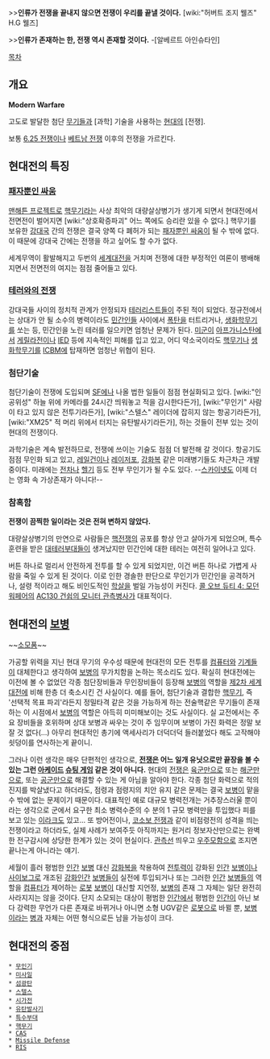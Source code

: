 >>'''인류가 전쟁을 끝내지 않으면 전쟁이 우리를 끝낼 것이다.''' [wiki:"허버트 조지 웰즈" H.G 웰즈]

>>'''인류가 존재하는 한, 전쟁 역시 존재할 것이다.''' -[알베르트 아인슈타인]

[[목차]]
== 개요 ==
'''Modern Warfare'''

고도로 발달한 첨단 [[무기]]들과 [과학] 기술을 사용하는 [[현대]]의 [전쟁].

보통 [[6.25 전쟁]]이나 [[베트남 전쟁]] 이후의 전쟁을 가르킨다.

== 현대전의 특징 ==
=== [[패자뿐인 싸움]] ===
[[맨해튼 프로젝트]]로 [[핵무기]]라는 사상 최악의 대량살상병기가 생기게 되면서 현대전에서 전면전이 벌어지면 [wiki:"상호확증파괴" 어느 쪽에도 승리란 있을 수 없다.] 핵무기를 보유한 [[강대국]] 간의 전쟁은 결국 양쪽 다 폐허가 되는 [[패자뿐인 싸움]]이 될 수 밖에 없다. 이 때문에 강대국 간에는 전쟁을 하고 싶어도 할 수가 없다.

세계무역이 활발해지고 두번의 [[세계대전]]을 거치며 전쟁에 대한 부정적인 여론이 팽배해지면서 전면전의 여지는 점점 줄어들고 있다.

=== [[테러와의 전쟁]] ===
강대국들 사이의 정치적 관계가 안정되자 [[테러리스트]]들이 주된 적이 되었다. 정규전에서는 상대가 안 될 소수의 병력이라도 [[민간인]]들 사이에서 [[폭탄]]을 터트리거나, [[생화학무기]]를 쏘는 등, 민간인을 노린 테러를 일으키면 엄청난 문제가 된다. [[미군]]이 [[아프가니스탄]]에서 [[게릴라]]전이나 [[IED]] 등에 지속적인 피해를 입고 있고, 어디 약소국이라도 [[핵무기]]나 [[생화학무기]]를 [[ICBM]]에 탑재하면 엄청난 위협이 된다. 

=== 첨단기술 ===
첨단기술이 전쟁에 도입되며 [[SF]]에나 나올 법한 일들이 점점 현실화되고 있다. [wiki:"인공위성" 하늘 위에 카메라를 24시간 띄워놓고 적을 감시한다든가], [wiki:"무인기" 사람이 타고 있지 않은 전투기라든가], [wiki:"스텔스" 레이더에 잡히지 않는 항공기라든가], [wiki:"XM25" 적 머리 위에서 터지는 유탄발사기라든가], 하는 것들이 전부 있는 것이 현대의 전쟁이다.

과학기술은 계속 발전하므로, 전쟁에 쓰이는 기술도 점점 더 발전해 갈 것이다. 항공기도 점점 무인화 되고 있고, [[레일건]]이나 [[레이저포]], [[강화복]] 같은 미래병기들도 차근차근 개발 중이다. 미래에는 [[전차]]나 [[헬기]] 등도 전부 무인기가 될 수도 있다. --[[스카이넷]]도 이제 더는 영화 속 가상존재가 아니다!--

=== 참혹함 ===
'''전쟁이 끔찍한 일이라는 것은 전혀 변하지 않았다.'''

대량살상병기의 만연으로 사람들은 [[핵전쟁]]의 공포를 항상 안고 살아가게 되었으며, 특수훈련을 받은 [[대테러부대]]들이 생겨났지만 민간인에 대한 테러는 여전히 일어나고 있다.

버튼 하나로 멀리서 안전하게 전투를 할 수 있게 되었지만, 이건 버튼 하나로 가볍게 사람을 죽일 수 있게 된 것이다. 이로 인한 경솔한 판단으로 무인기가 민간인을 공격하거나, 설령 적이라고 해도 비인도적인 [[학살]]을 벌일 가능성이 커진다. [[콜 오브 듀티 4: 모던 워페어]]의 [[AC130 건쉽의 모니터 관측병사]]가 대표적이다.

== 현대전의 [[보병]] ==
~~[[소모품]]~~

가공할 위력을 지닌 현대 무기의 우수성 때문에 현대전의 모든 전투를 [[컴퓨터]]와 [[기계]]들이 대체한다고 생각하여 [[보병]]의 무가치함을 논하는 목소리도 있다. 확실히 현대전에는 이전에 볼 수 없었던 각종 첨단장비들과 무인장비들이 등장해 [[보병]]의 역할을 [[제2차 세계대전]]에 비해 한층 더 축소시킨 건 사실이다. 예를 들어, 첨단기술과 결합한 [[핵무기]], 즉 '선택적 목표 파괴'라든지 정밀타격 같은 것을 가능하게 하는 전술핵같은 무기들이 존재하는 이 시점에서 [[보병]]의 역할은 아득히 미미해보이는 것도 사실이다. 실 교전에서는 주요 장비들을 호위하며 상대 보병과 싸우는 것이 주 임무이며 보병이 가진 화력은 정말 보잘 것 없다(...) 아무리 현대적인 총기에 액세사리가 더덕더덕 들러붙었다 해도 고작해야 쇳덩이를 연사하는게 끝이니. 

그러나 이런 생각은 매우 단편적인 생각으로, '''[[전쟁]]은 어느 일개 유닛으로만 끝장을 볼 수 있는 그런 [[아케이드]] [[슈팅 게임]] 같은 것이 아니다.''' 현대의 [[전쟁]]은 [[육군]]만으로 또는 [[해군]]만으로, 또는 [[공군]]만으로 해결할 수 있는 게 아님을 알아야 한다. 각종 첨단 화력으로 적의 진지를 박살냈다고 하더라도, 점령과 점령지의 치안 유지 같은 문제는 결국 [[보병]]이 맡을 수 밖에 없는 문제이기 때문이다. 대표적인 예로 대규모 병력전개는 거추장스러울 뿐이라는 생각으로 군에서 요구한 최소 병력수준의 수 분의 1 규모 병력만을 투입했다 피를 보고 있는 [[이라크]]도 있고... 또 방어전이나, [[코소보 전쟁]]과 같이 비점령전의 성격을 띄는 전쟁이라고 하더라도, 실제 사례가 보여주듯 아직까지는 원거리 정보자산만으로는 완벽한 전구감시에 상당한 한계가 있는 것이 현실이다. [[관측선]] 띄우고 [[우주모함]]으로 조지면 끝나는게 아니라는 얘기.

세월이 흘러 평범한 [[인간]] [[보병]] 대신 [[강화복]]을 착용하여 [[전투력]]이 강화된 [[인간]] [[보병]]이나 [[사이보그]]로 개조된 [[강화인간]] [[보병]]들이 실전에 투입되거나 또는 그러한 [[인간]] [[보병]]들의 역할을 [[컴퓨터]]가 제어하는 [[로봇]] [[보병]]이 대신할 지언정, [[보병]]의 존재 그 자체는 일단 완전히 사라지지는 않을 것이다. 단지 소모되는 대상이 평범한 [[인간]]에서 평범한 [[인간]]이 아닌 보다 강력한 무언가 다른 존재로 바뀌거나 아니면 소형 UGV같은 [[로봇]]으로 바뀔 뿐, [[보병]]이라는 [[병과]] 자체는 어떤 형식으로든 남을 가능성이 크다.

== 현대전의 중점 ==
 * [[무인기]]
 * [[미사일]]
 * [[섬광탄]]
 * [[스텔스]]
 * [[시가전]]
 * [[유탄발사기]]
 * [[특수부대]]
 * [[핵무기]]
 * [[CAS]]
 * [[Missile Defense]]
 * [[RIS]]
